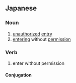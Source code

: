 ==Japanese==
{{ja-kanjitab|らん|にゅう|yomi=on}}

===Noun===
{{ja-noun|らんにゅう}}

# [[unauthorized]] [[entry]]
# [[enter]]ing without [[permission]]

===Verb===
{{ja-verb-suru|らんにゅう}}

# enter without permission

====Conjugation====
{{ja-suru|らんにゅう}}
